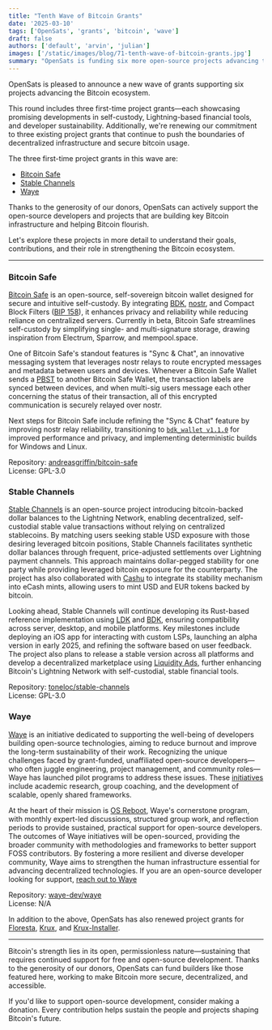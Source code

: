 ```yaml
---
title: "Tenth Wave of Bitcoin Grants"
date: '2025-03-10'
tags: ['OpenSats', 'grants', 'bitcoin', 'wave']
draft: false
authors: ['default', 'arvin', 'julian']
images: ['/static/images/blog/71-tenth-wave-of-bitcoin-grants.jpg']
summary: "OpenSats is funding six more open-source projects advancing the Bitcoin ecosystem."
---
```


OpenSats is pleased to announce a new wave of grants supporting six projects
advancing the Bitcoin ecosystem.

This round includes three first-time project grants—each showcasing promising
developments in self-custody, Lightning-based financial tools, and developer
sustainability. Additionally, we're renewing our commitment to three existing
project grants that continue to push the boundaries of decentralized
infrastructure and secure bitcoin usage.

The three first-time project grants in this wave are:

- [Bitcoin Safe](#bitcoin-safe)
- [Stable Channels](#stable-channels)
- [Waye](#waye)

Thanks to the generosity of our donors, OpenSats can actively support the
open-source developers and projects that are building key Bitcoin infrastructure
and helping Bitcoin flourish.

<center>
    <DonateToGeneralFundButton/>
</center>

Let's explore these projects in more detail to understand their goals,
contributions, and their role in strengthening the Bitcoin ecosystem.

---

### Bitcoin Safe

[Bitcoin Safe](https://bitcoin-safe.org/en/) is an open-source, self-sovereign
bitcoin wallet designed for secure and intuitive self-custody. By integrating
[BDK](https://bitcoindevkit.org/), [nostr], and Compact Block Filters ([BIP 158]),
it enhances privacy and reliability while reducing reliance on centralized
servers. Currently in beta, Bitcoin Safe streamlines self-custody by simplifying
single- and multi-signature storage, drawing inspiration from Electrum, Sparrow,
and mempool.space.

One of Bitcoin Safe's standout features is "Sync & Chat", an innovative
messaging system that leverages nostr relays to route encrypted messages and
metadata between users and devices.  Whenever a Bitcoin Safe Wallet sends a
[PBST](https://bitcoinops.org/en/topics/psbt/) to another Bitcoin Safe Wallet,
the transaction labels are synced between devices, and when multi-sig users
message each other concerning the status of their transaction, all of this
encrypted communication is securely relayed over nostr.

Next steps for Bitcoin Safe include refining the "Sync & Chat" feature by
improving nostr relay reliability, transitioning to [`bdk_wallet v1.1.0`] for
improved performance and privacy, and implementing deterministic builds for
Windows and Linux.

Repository: [andreasgriffin/bitcoin-safe](https://github.com/andreasgriffin/bitcoin-safe)  
License: GPL-3.0

### Stable Channels

[Stable Channels](https://stablechannels.com/) is an open-source project
introducing bitcoin-backed dollar balances to the Lightning Network, enabling
decentralized, self-custodial stable value transactions without relying on
centralized stablecoins. By matching users seeking stable USD exposure with
those desiring leveraged bitcoin positions, Stable Channels facilitates
synthetic dollar balances through frequent, price-adjusted settlements over
Lightning payment channels. This approach maintains dollar-pegged stability for
one party while providing leveraged bitcoin exposure for the counterparty. The
project has also collaborated with [Cashu](https://docs.cashu.space/protocol) to
integrate its stability mechanism into eCash mints, allowing users to mint USD
and EUR tokens backed by bitcoin.

Looking ahead, Stable Channels will continue developing its Rust-based reference
implementation using [LDK](https://lightningdevkit.org/) and
[BDK](https://bitcoindevkit.org/), ensuring compatibility across server,
desktop, and mobile platforms. Key milestones include deploying an iOS app for
interacting with custom LSPs, launching an alpha version in early 2025, and
refining the software based on user feedback. The project also plans to release
a stable version across all platforms and develop a decentralized marketplace
using [Liquidity Ads], further enhancing Bitcoin's Lightning Network with
self-custodial, stable financial tools.

Repository: [toneloc/stable-channels](https://github.com/toneloc/stable-channels)  
License: GPL-3.0

### Waye

[Waye](https://www.waye.dev/) is an initiative dedicated to supporting the
well-being of developers building open-source technologies, aiming to reduce
burnout and improve the long-term sustainability of their work. Recognizing the
unique challenges faced by grant-funded, unaffiliated open-source developers—who
often juggle engineering, project management, and community roles—Waye has
launched pilot programs to address these issues. These
[initiatives](https://www.waye.dev/initiatives) include academic research, group
coaching, and the development of scalable, openly shared frameworks.

At the heart of their mission is [OS
Reboot](https://www.waye.dev/initiatives/os-reboot), Waye's cornerstone program,
with monthly expert-led discussions, structured group work, and reflection
periods to provide sustained, practical support for open-source developers. The
outcomes of Waye initiatives will be open-sourced, providing the broader
community with methodologies and frameworks to better support FOSS contributors.
By fostering a more resilient and diverse developer community, Waye aims to
strengthen the human infrastructure essential for advancing decentralized
technologies. If you are an open-source developer looking for support, [reach
out to Waye](mailto:waye.dev@gmail.com)

Repository: [waye-dev/waye](https://github.com/waye-dev/waye)  
License: N/A

In addition to the above, OpenSats has also renewed project grants for
[Floresta](/blog/bitcoin-grants-september-2024-7th-wave#floresta),
[Krux](/blog/bitcoin-grants-july-2024#krux), and
[Krux-Installer](/blog/bitcoin-grants-july-2024#krux-installer).

---

Bitcoin's strength lies in its open, permissionless nature—sustaining that
requires continued support for free and open-source development. Thanks to the
generosity of our donors, OpenSats can fund builders like those featured here,
working to make Bitcoin more secure, decentralized, and accessible.

If you'd like to support open-source development, consider making a donation.
Every contribution helps sustain the people and projects shaping Bitcoin's
future.

<center>
    <DonateToGeneralFundButton/>
</center>

[nostr]: https://github.com/nostr-protocol/nostr?tab=readme-ov-file#nostr---notes-and-other-stuff-transmitted-by-relays
[Liquidity Ads]: https://bitcoinops.org/en/topics/liquidity-advertisements
[BIP 158]: https://github.com/bitcoin/bips/blob/master/bip-0158.mediawiki
[`bdk_wallet v1.1.0`]: https://github.com/bitcoindevkit/bdk/releases/tag/wallet-1.1.0

